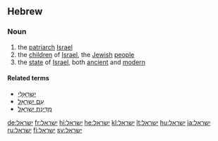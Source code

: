 ==Hebrew==
===Noun===
{{infl|he|noun|sc=Hebr|head=יִשְׂרָאֵל|g=m|tr=Yisra'el}}

#the [[patriarch]] [[Israel]]
#the [[child|children]] of [[Israel]], the [[Jewish]] [[people]]
#the [[state]] of [[Israel]], both [[ancient]] and [[modern]]

====Related terms====
*[[ישראלי|יִשְרָאֵלִי]]
*[[עם ישראל|עַם יִשְרָאֵל]]
*[[מדינת ישראל|מְדִינַת יִשְרָאֵל]]

[[de:ישראל]]
[[fr:ישראל]]
[[hi:ישראל]]
[[he:ישראל]]
[[kl:ישראל]]
[[lt:ישראל]]
[[hu:ישראל]]
[[ja:ישראל]]
[[ru:ישראל]]
[[fi:ישראל]]
[[sv:ישראל]]